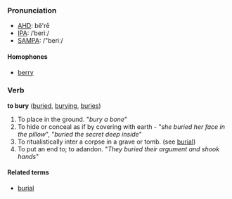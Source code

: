 ===Pronunciation===
*[[w:AHD|AHD]]: bĕ'rē
*[[w:IPA|IPA]]: /ˈberiː/
*[[w:SAMPA|SAMPA]]: /"beriː/
====Homophones====
*[[berry]]

===Verb===
'''to bury''' ([[buried]], [[burying]], [[buries]])
#To place in the ground. "''bury a bone''"
#To hide or conceal as if by covering with earth - "''she buried her face in the pillow''", "''buried the secret deep inside''"
#To ritualistically inter a corpse in a grave or tomb. (see [[burial]])
#To put an end to; to adandon. "''They buried their argument and shook hands''"

====Related terms====
*[[burial]]